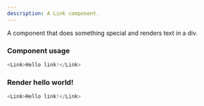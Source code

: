 ```yaml
---
description: A Link component.
---
```



A component that does something special and renders text in a div.

### Component usage
```js
<Link>Hello link!</Link>
```

### Render hello world!

```js live
<Link>Hello link!</Link>
```
